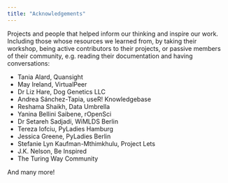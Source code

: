 ```yaml
---
title: "Acknowledgements"
---
```


Projects and people that helped inform our thinking and inspire our work. 
Including those whose resources we learned from, by taking their workshop, 
being active contributors to their projects, or passive members of their 
community, e.g. reading their documentation and having conversations:

- Tania Alard, Quansight
- May Ireland, VirtualPeer
- Dr Liz Hare, Dog Genetics LLC
- Andrea Sánchez-Tapia, useR! Knowledgebase
- Reshama Shaikh, Data Umbrella
- Yanina Bellini Saibene, rOpenSci
- Dr Setareh Sadjadi, WiMLDS Berlin
- Tereza Iofciu, PyLadies Hamburg
- Jessica Greene, PyLadies Berlin
- Stefanie Lyn Kaufman-Mthimkhulu, Project Lets
- J.K. Nelson, Be Inspired
- The Turing Way Community

And many more!
